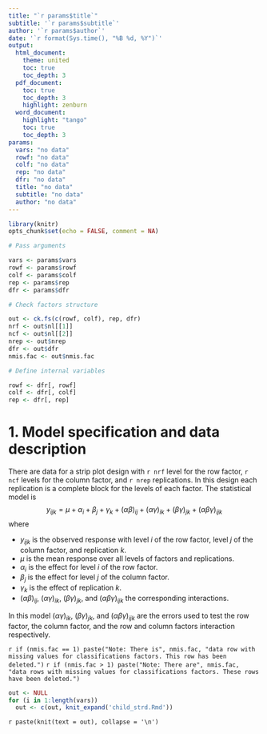 ```yaml
---
title: "`r params$title`"
subtitle: '`r params$subtitle`'
author: '`r params$author`'
date: '`r format(Sys.time(), "%B %d, %Y")`'
output: 
  html_document:
    theme: united
    toc: true
    toc_depth: 3
  pdf_document:
    toc: true
    toc_depth: 3
    highlight: zenburn
  word_document:
    highlight: "tango"
    toc: true
    toc_depth: 3
params: 
  vars: "no data"
  rowf: "no data"
  colf: "no data"
  rep: "no data"
  dfr: "no data"
  title: "no data"
  subtitle: "no data"
  author: "no data"
---
```


```r
library(knitr)
opts_chunk$set(echo = FALSE, comment = NA)
```

```r
# Pass arguments

vars <- params$vars
rowf <- params$rowf
colf <- params$colf
rep <- params$rep
dfr <- params$dfr

# Check factors structure

out <- ck.fs(c(rowf, colf), rep, dfr)
nrf <- out$nl[[1]]
ncf <- out$nl[[2]]
nrep <- out$nrep
dfr <- out$dfr
nmis.fac <- out$nmis.fac

# Define internal variables

rowf <- dfr[, rowf]
colf <- dfr[, colf]
rep <- dfr[, rep]
```

# 1. Model specification and data description

There are data for a strip plot design with `r nrf` level for the row factor, `r ncf` levels for the column factor, and `r nrep` replications. In this design each replication is a complete block for the levels of each factor. The statistical model is
$$
y_{ijk} = \mu + \alpha_i + \beta_j + \gamma_k + (\alpha\beta)_{ij} + (\alpha\gamma)_{ik} + (\beta\gamma)_{jk} + (\alpha\beta\gamma)_{ijk}
$$
where

* $y_{ijk}$ is the observed response with level $i$ of the row factor, level $j$ of the column factor, and replication $k$.
* $\mu$ is the mean response over all levels of factors and replications.
* $\alpha_i$ is the effect for level $i$ of the row factor.
* $\beta_j$ is the effect for level $j$ of the column factor.
* $\gamma_k$ is the effect of replication $k$.
* $(\alpha\beta)_{ij}$, $(\alpha\gamma)_{ik}$, $(\beta\gamma)_{jk}$, and $(\alpha\beta\gamma)_{ijk}$ the corresponding interactions.

In this model $(\alpha\gamma)_{ik}$, $(\beta\gamma)_{jk}$, and $(\alpha\beta\gamma)_{ijk}$ are the errors used to test the row factor, the column factor, and the row and column factors interaction respectively.

`r if (nmis.fac == 1) paste("Note: There is", nmis.fac, "data row with missing values for classifications factors. This row has been deleted.")`
`r if (nmis.fac > 1) paste("Note: There are", nmis.fac, "data rows with missing values for classifications factors. These rows have been deleted.")`

```r
out <- NULL
for (i in 1:length(vars))
  out <- c(out, knit_expand('child_strd.Rmd'))
```

`r paste(knit(text = out), collapse = '\n')`
